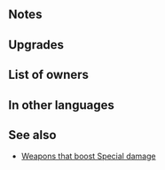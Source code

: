 {{Weapon Infobox
|tagid=SID_倭鉾＋
|weaponType=Lance
|might=13
|range=1
|effect=Deals +10 damage when Special triggers.
|cost=300
|statModifiers=0,13,0,0,0
|required=Harmonic Lance
|refinePaths=default
|refineSP=350
|refineMedals=500
|refineStones=50
|upgradedMight=14
|properties=random_all
}}
==Notes==
{{FlatDamage|special=1|10}}
==Upgrades==
{{Weapon Upgrade List}}
==List of owners==
{{Skill Hero List}}
==In other languages==
{{OtherLanguages
|japanese=倭鉾＋
|german=Harmonielanze+
|spanishEU=Lanza armonía +
|spanishLA=Lanza armonía +
|french=Lance harmonie +
|italian=Lancia armonia+
|chineseTW=倭矛＋
|portuguese=Lança harmonia+
}}
==See also==
* [[Weapons that boost Special damage]]
{{Weapons Navbox}}